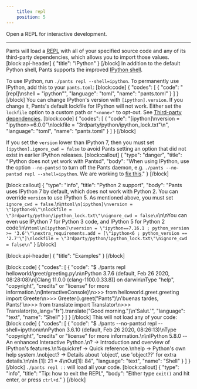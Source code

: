 ```yaml
---
    title: repl
    position: 5
---
```


Open a REPL for interactive development.

---

Pants will load a [REPL](https://en.wikipedia.org/wiki/REPL) with all of your specified source code and any of its third-party dependencies, which allows you to import those values.
[block:api-header]
{
  "title": "IPython"
}
[/block]
In addition to the default Python shell, Pants supports the improved [IPython shell](https://ipython.org).

To use IPython, run `./pants repl --shell=ipython`. To permanently use IPython, add this to your `pants.toml`:
[block:code]
{
  "codes": [
    {
      "code": "[repl]\nshell = \"ipython\"",
      "language": "toml",
      "name": "pants.toml"
    }
  ]
}
[/block]
You can change IPython's version with `[ipython].version`. If you change it, Pants's default lockfile for IPython will not work. Either set the `lockfile` option to a custom path or `"<none>"` to opt-out. See [Third-party dependencies](doc:python-third-party-dependencies#tool-lockfiles).
[block:code]
{
  "codes": [
    {
      "code": "[ipython]\nversion = \"ipython>=6.0.0\"\nlockfile = \"3rdparty/python/ipython_lock.txt\"\n",
      "language": "toml",
      "name": "pants.toml"
    }
  ]
}
[/block]


If you set the `version` lower than IPython 7, then you must set `[ipython].ignore_cwd = false` to avoid Pants setting an option that did not exist in earlier IPython releases.
[block:callout]
{
  "type": "danger",
  "title": "IPython does not yet work with Pantsd",
  "body": "When using IPython, use the option `--no-pantsd` to turn off the Pants daemon, e.g. `./pants --no-pantsd repl --shell=ipython`. We are working to [fix this](https://github.com/pantsbuild/pants/issues/9939)."
}
[/block]

[block:callout]
{
  "type": "info",
  "title": "Python 2 support",
  "body": "Pants uses IPython 7 by default, which does not work with Python 2. You can override `version` to use IPython 5. As mentioned above, you must set `ignore_cwd = false`.\n\n```toml\n[ipython]\nversion = \"ipython<6\"\nlockfile = \"3rdparty/python/ipython_lock.txt\"\nignore_cwd = false\n```\n\nYou can even use IPython 7 for Python 3 code, and IPython 5 for Python 2 code:\n\n```toml\n[ipython]\nversion = \"ipython==7.16.1 ; python_version >= '3.6'\"\nextra_requirements.add = [\"ipython<6 ; python_version == '2.7'\"]\nlockfile = \"3rdparty/python/ipython_lock.txt\"\nignore_cwd = false\n```"
}
[/block]

[block:api-header]
{
  "title": "Examples"
}
[/block]

[block:code]
{
  "codes": [
    {
      "code": "$ ./pants repl helloworld/greet/greeting.py\n\nPython 3.7.6 (default, Feb 26 2020, 08:28:08)\n[Clang 11.0.0 (clang-1100.0.33.8)] on darwin\nType \"help\", \"copyright\", \"credits\" or \"license\" for more information.\n(InteractiveConsole)\n>>> from helloworld.greet.greeting import Greeter\n>>> Greeter().greet(\"Pants\")\n'buenas tardes, Pants!'\n>>> from translate import Translator\n>>> Translator(to_lang=\"fr\").translate(\"Good morning.\")\n'Salut.'",
      "language": "text",
      "name": "Shell"
    }
  ]
}
[/block]
This will not load any of your code:
[block:code]
{
  "codes": [
    {
      "code": "$ ./pants --no-pantsd repl --shell=ipython\n\nPython 3.6.10 (default, Feb 26 2020, 08:26:13)\nType \"copyright\", \"credits\" or \"license\" for more information.\n\nIPython 5.8.0 -- An enhanced Interactive Python.\n?         -> Introduction and overview of IPython's features.\n%quickref -> Quick reference.\nhelp      -> Python's own help system.\nobject?   -> Details about 'object', use 'object??' for extra details.\n\nIn [1]: 21 * 4\nOut[1]: 84",
      "language": "text",
      "name": "Shell"
    }
  ]
}
[/block]
`./pants repl ::` will load all your code.
[block:callout]
{
  "type": "info",
  "title": "Tip: how to exit the REPL",
  "body": "Either type `exit()` and hit enter, or press `ctrl+d`."
}
[/block]